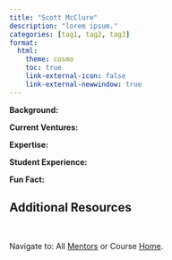 ```yaml
---
title: "Scott McClure"
description: "lorem ipsum."
categories: [tag1, tag2, tag3]
format: 
  html: 
    theme: cosmo
    toc: true
    link-external-icon: false
    link-external-newwindow: true
---
```



**Background:** 

**Current Ventures:** 

**Expertise:** 

**Student Experience:** 

**Fun Fact:** 

## Additional Resources


<br>

::: footer
Navigate to: All [Mentors](../mentors.qmd) or Course [Home](https://laurenchenarides.github.io/csu-arec-224/).
:::
